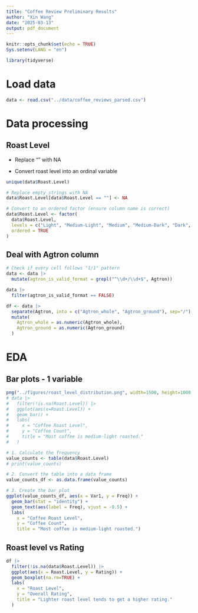 ```yaml
---
title: "Coffee Review Preliminary Results"
author: "Xin Wang"
date: "2025-03-13"
output: pdf_document
---
```


```r
knitr::opts_chunk$set(echo = TRUE)
Sys.setenv(LANG = "en")
```

```r
library(tidyverse)
```

# Load data

```r
data <- read.csv("../data/coffee_reviews_parsed.csv") 
```

# Data processing

## Roast Level

- Replace "" with NA

- Convert roast level into an ordinal variable

```r
unique(data$Roast.Level)
```


```r
# Replace empty strings with NA
data$Roast.Level[data$Roast.Level == ""] <- NA

# Convert to an ordered factor (ensure column name is correct)
data$Roast.Level <- factor(
  data$Roast.Level, 
  levels = c("Light", "Medium-Light", "Medium", "Medium-Dark", "Dark", "Very Dark"), 
  ordered = TRUE
)
```

## Deal with Agtron column
```r
# Check if every cell follows "1/1" pattern
data <- data |>
  mutate(agtron_is_valid_format = grepl("^\\d+/\\d+$", Agtron)) 

data |>
  filter(agtron_is_valid_format == FALSE)
```

```r
df <- data |>
  separate(Agtron, into = c("Agtron_whole", "Agtron_ground"), sep="/") |>
  mutate(
    Agtron_whole = as.numeric(Agtron_whole),
    Agtron_ground = as.numeric(Agtron_ground)
  )
```



# EDA
## Bar plots - 1 variable

```r
png("../figures/roast_level_distribution.png", width=1500, height=1000, res=256)
# data |>
#   filter(!is.na(Roast.Level)) |>
#   ggplot(aes(x=Roast.Level)) +
#   geom_bar() + 
#   labs(
#     x = "Coffee Roast Level",
#     y = "Coffee Count",
#     title = "Most coffee is medium-light roasted."
#   )

# 1. Calculate the frequency
value_counts <- table(data$Roast.Level)
# print(value_counts)

# 2. Convert the table into a data frame
value_counts_df <- as.data.frame(value_counts)

# 3. Create the bar plot
ggplot(value_counts_df, aes(x = Var1, y = Freq)) +
  geom_bar(stat = "identity") +
  geom_text(aes(label = Freq), vjust = -0.5) +
  labs(
    x = "Coffee Roast Level", 
    y = "Coffee Count", 
    title = "Most coffee is medium-light roasted.")
```

## Roast level vs Rating
```r
df |>
  filter(!is.na(data$Roast.Level)) |>
  ggplot(aes(x = Roast.Level, y = Rating)) + 
  geom_boxplot(na.rm=TRUE) + 
  labs(
    x = "Roast Level",
    y = "Overall Rating",
    title = "Lighter roast level tends to get a higher rating."
  )
```


